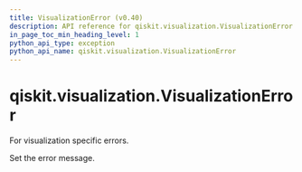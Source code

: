 ```yaml
---
title: VisualizationError (v0.40)
description: API reference for qiskit.visualization.VisualizationError in qiskit v0.40
in_page_toc_min_heading_level: 1
python_api_type: exception
python_api_name: qiskit.visualization.VisualizationError
---
```


<span id="qiskit-visualization-visualizationerror" />

# qiskit.visualization.VisualizationError

<Class id="qiskit.visualization.VisualizationError" isDedicatedPage={true} github="https://github.com/qiskit/qiskit/tree/stable/0.23/qiskit/visualization/exceptions.py" signature="VisualizationError(*message)" modifiers="exception">
  For visualization specific errors.

  Set the error message.
</Class>

